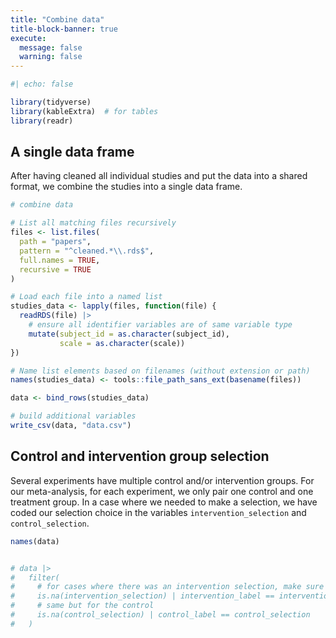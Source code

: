 ```yaml
---
title: "Combine data"
title-block-banner: true
execute:
  message: false
  warning: false
---
```


```r
#| echo: false

library(tidyverse)
library(kableExtra)  # for tables
library(readr)
```

## A single data frame

After having cleaned all individual studies and put the data into a shared format, we combine the studies into a single data frame. 

```r
# combine data

# List all matching files recursively
files <- list.files(
  path = "papers", 
  pattern = "^cleaned.*\\.rds$", 
  full.names = TRUE, 
  recursive = TRUE
)

# Load each file into a named list
studies_data <- lapply(files, function(file) {
  readRDS(file) |> 
    # ensure all identifier variables are of same variable type
    mutate(subject_id = as.character(subject_id), 
           scale = as.character(scale))
})

# Name list elements based on filenames (without extension or path)
names(studies_data) <- tools::file_path_sans_ext(basename(files))

data <- bind_rows(studies_data)

# build additional variables
write_csv(data, "data.csv")

```


## Control and intervention group selection

Several experiments have multiple control and/or intervention groups. For our meta-analysis, for each experiment, we only pair one control and one treatment group. In a case where we needed to make a selection, we have coded our selection choice in the variables `intervention_selection` and  `control_selection`. 


```r
names(data)


# data |> 
#   filter(
#     # for cases where there was an intervention selection, make sure to only pick the selected intervention
#     is.na(intervention_selection) | intervention_label == intervention_selection,
#     # same but for the control
#     is.na(control_selection) | control_label == control_selection
#   )

```






